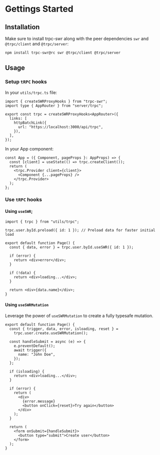 # Gettings Started

## Installation

Make sure to install trpc-swr along with the peer dependencies `swr` and `@trpc/client` and `@trpc/server`:

```bash
npm install trpc-swr@rc swr @trpc/client @trpc/server
```

## Usage

### Setup `tRPC` hooks

In your `utils/trpc.ts` file:

```tsx
import { createSWRProxyHooks } from "trpc-swr";
import type { AppRouter } from "server/trpc";

export const trpc = createSWRProxyHooks<AppRouter>({
  links: [
    httpBatchLink({
      url: "https://localhost:3000/api/trpc",
    }),
  ],
});
```

In your App component:

```tsx
const App = ({ Component, pageProps }: AppProps) => {
  const [client] = useState(() => trpc.createClient());
  return (
    <trpc.Provider client={client}>
      <Component {...pageProps} />
    </trpc.Provider>
  );
};
```

### Use `tRPC` hooks

#### Using `useSWR`;

```tsx
import { trpc } from "utils/trpc";

trpc.user.byId.preload({ id: 1 }); // Preload data for faster initial load

export default function Page() {
  const { data, error } = trpc.user.byId.useSWR({ id: 1 });

  if (error) {
    return <div>error</div>;
  }

  if (!data) {
    return <div>loading...</div>;
  }

  return <div>{data.name}</div>;
}
```

#### Using `useSWRMutation`

Leverage the power of `useSWRMutation` to create a fully typesafe mutation.

```tsx
export default function Page() {
  const { trigger, data, error, isloading, reset } =
    trpc.user.create.useSWRMutation();

  const handleSubmit = async (e) => {
    e.preventDefault();
    await trigger({
      name: "John Doe",
    });
  };

  if (isloading) {
    return <div>loading...</div>;
  }

  if (error) {
    return (
      <div>
        {error.message}
        <button onClick={reset}>Try again</button>
      </div>
    );
  }

  return (
    <form onSubmit={handleSubmit}>
      <button type="submit">Create user</button>
    </form>
  );
}
```
